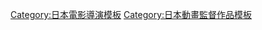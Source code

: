 {{Navbox
|name = 佐藤雄三執導作品
|title = [[佐藤雄三]]執導作品
|listclass = hlist hlist-hyphen
|group1 = 電視動畫
|list1  = {{Navbox|child
|group1 = 2000年代
|list1 = 
* [[迷糊天使]]<sup>共</sup>（2002年）
* [[極道鮮師]]（2004年）
* [[鬥牌傳說|鬥牌傳說赤木 ～降臨黑暗的天才～]]（2005年－2006年）
* [[賭博默示錄]]系列（2007年－2008年、2011年）
* [[ONE OUTS]]（2008年－2009年）
|group2 = 2010年代
|list2 =
* [[鋼鐵人]] ({{link-ja|鋼鐵人 (2010年動畫)|アイアンマン (2010年のアニメ)|2010年動畫}})（2010年）
* [[魔法戰爭]]（2014年）
* {{link-ja|漫威未來復仇者聯盟|マーベル フューチャー・アベンジャーズ}}（2017年）
|group3 = 2020年代
|list3 =
* [[秘密內幕～女警的反擊～]]（2022年）
}}
|group2 = OVA
|list2 = 
* {{link-ja|生化獵人|バイオ・ハンター}}（1995年）
|group3 = 電影動畫
|list3 =
* [[HUNTER×HUNTER|劇場版 HUNTER×HUNTER：緋色的幻影]]（2013年）
|below= 共: 共同
}}
<noinclude>
{{DEFAULTSORT:Satō Yūzō}}
[[Category:日本電影導演模板]]
[[Category:日本動畫監督作品模板]]
</noinclude>